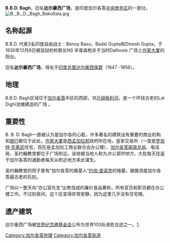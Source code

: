 '''B.B.D. Bagh'''，旧名'''达尔豪西广场'''，是印度加尔各答[[中央商务区|中央商务区]]的一部分。
[[File:B._B._D._Bagh_Bakultala.jpg|thumb]]

== 名称起源 ==

B.B.D. 代表3名印度自由战士：Benoy Basu、Badal Gupta和Dinesh Gupta，于1930年12月8日被监狱的检察长NS 辛普森枪杀于当时Dalhosie 广场上[[作家大厦|作家大厦]]的阳台。

旧名'''达尔豪西广场'''，得名于[[印度总督|印度总督]][[詹姆士·布劳恩-拉姆赛，达尔豪西第一侯爵|达尔豪西侯爵]]（1847 -1856）。

== 地理 ==
B.B.D. Bagh区域位于[[加尔各答|加尔各答]]中区的西部，邻近[[胡格利河|胡格利河]]，是一个环绕古老的Lal Dighi池塘建造的广场 。

== 重要性 ==

B. B. D. Bagh一直被认为是加尔各的心脏，许多著名的建筑设有重要的商业机构和[[银行|银行]]都位于此处。[[作家大厦|作家大厦]]是[[西孟加拉邦|西孟加拉邦]]政府所在地，皇家交易所（一度是[[罗伯特·克莱武|罗伯特·克莱武]]住宅，现在是孟加拉工商业联合会办公楼）、[[加尔各答邮政总局|加尔各答邮政总局]]、电话局、圣约翰教堂都位于广场附近。该地被当地人称为''办公室的地方''。大批每天往返于加尔各答的通勤者每天从附近地方来此谋生。

圣约翰教堂的院子里有“加尔各答的奠基人”[[约伯·查诺克|约伯·查诺克]]的陵墓，据推测是加尔各答最古老的石刻。

广场以一整天向“办公室先生”出售现成的廉价食品著称，所有官员和职员都在办公楼工作。不过到夜间，这个区变得异常安静，因为这里几乎没有住宅楼。

== 遗产建筑 ==
达尔豪西广场被[[世界纪念碑基金会|世界纪念碑基金会]]公布为世界100处濒危古迹之一。[https://web.archive.org/web/20060307123911/http://wmf.org/html/programs/resources/sitepages/india_dalhousie_square.html].

[[Category:加尔各答地理|Category:加尔各答地理]]
[[Category:加尔各答街道|Category:加尔各答街道]]